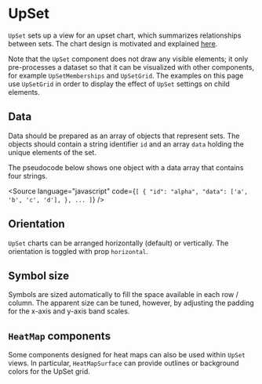 
# UpSet

<Meta of={UpSetStories} />

`UpSet` sets up a view for an upset chart, which summarizes relationships between sets.
The chart design is motivated and explained [here](https://upset.app/).

Note that the `UpSet` component does not draw any visible elements;
it only pre-processes a dataset so that it can be visualized with other components, for example `UpSetMemberships` and `UpSetGrid`.
The examples on this page use `UpSetGrid` in order to display the effect of `UpSet` settings on child elements.

<ArgTypes of={UpSetStories} />

## Data

Data should be prepared as an array of objects that represent sets.
The objects should contain a string identifier `id` and an array `data` holding the unique elements of the set.

The pseudocode below shows one object with a data array that contains four strings.

<Source
    language="javascript"
    code={`
  [
  {
   "id": "alpha",
   "data": ['a', 'b', 'c', 'd'],
  },
  ...
  ]
  `}
/>

## Orientation

`UpSet` charts can be arranged horizontally (default) or vertically.
The orientation is toggled with prop `horizontal`.

<Canvas of={UpSetStories.Default} />
<Canvas of={UpSetStories.Vertical} />

## Symbol size

Symbols are sized automatically to fill the space available in each row / column. The apparent size can be tuned, however, by adjusting the padding for the x-axis and y-axis band scales.

<Canvas of={UpSetStories.LargePadding} />

## `HeatMap` components

Some components designed for heat maps can also be used within `UpSet` views.
In particular, `HeatMapSurface` can provide outlines or background colors for the UpSet grid.

<Canvas of={UpSetStories.Outline} />
<Canvas of={UpSetStories.BackgroundStripes} />
